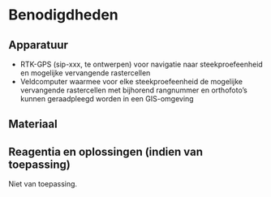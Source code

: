 # Benodigdheden

## Apparatuur

```{=html}
<!--
Opsomming van de apparatuur die nodig is en verwijzingen naar de SIP’s (Standard Instrument Procedure) indien die er zijn. Indien geen specifiek SIP’s voorhanden, illustreer de toegelaten apparatuur met foto’s, geef het exacte type apparatuur mee, …
-->
```
-   RTK-GPS (sip-xxx, te ontwerpen) voor navigatie naar steekproefeenheid en mogelijke vervangende rastercellen
-   Veldcomputer waarmee voor elke steekproefeenheid de mogelijke vervangende rastercellen met bijhorend rangnummer en orthofoto's kunnen geraadpleegd worden in een GIS-omgeving

## Materiaal

```{=html}
<!-- 
Opsomming van gebruikte materialen. Duidelijk aangeven welke materialen toelaatbaar zijn, welke volumes, afmetingen, materiaal, … vb. vermeld niet staalnamepotje, maar wel vierkant flesje, volume 250 ml, gegradueerd, vervaardigd uit PE, met afsluitbare deksel uit PP.
-->
```
## Reagentia en oplossingen (indien van toepassing)

Niet van toepassing.
